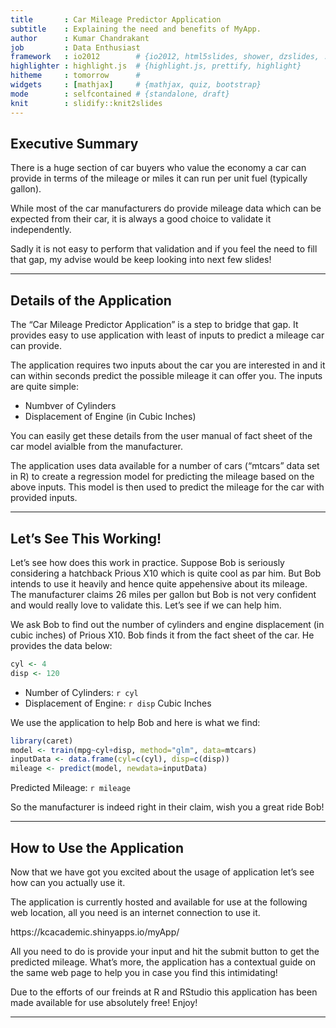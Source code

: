```yaml
---
title       : Car Mileage Predictor Application
subtitle    : Explaining the need and benefits of MyApp.
author      : Kumar Chandrakant
job         : Data Enthusiast
framework   : io2012        # {io2012, html5slides, shower, dzslides, ...}
highlighter : highlight.js  # {highlight.js, prettify, highlight}
hitheme     : tomorrow      # 
widgets     : [mathjax]     # {mathjax, quiz, bootstrap}
mode        : selfcontained # {standalone, draft}
knit        : slidify::knit2slides
---
```


## Executive Summary

There is a huge section of car buyers who value the economy a car can provide in terms of the mileage or miles it can run per unit fuel (typically gallon).

While most of the car manufacturers do provide mileage data which can be expected from their car, it is always a good choice to validate it independently.

Sadly it is not easy to perform that validation and if you feel the need to fill that gap, my advise would be keep looking into next few slides!

---  

## Details of the Application

The "Car Mileage Predictor Application" is a step to bridge that gap. It provides easy to use application with least of inputs to predict a mileage car can provide.

The application requires two inputs about the car you are interested in and it can within seconds predict the possible mileage it can offer you. The inputs are quite simple:

* Numbver of Cylinders
* Displacement of Engine (in Cubic Inches)

You can easily get these details from the user manual of fact sheet of the car model avialble from the manufacturer.

The application uses data available for a number of cars ("mtcars" data set in R) to create a regression model for predicting the mileage based on the above inputs. This model is then used to predict the mileage for the car with provided inputs.

--- 

## Let's See This Working!

Let's see how does this work in practice. Suppose Bob is seriously considering a hatchback Prious X10 which is quite cool as par him. But Bob intends to use it heavily and hence quite appehensive about its mileage. The manufacturer claims 26 miles per gallon but Bob is not very confident and would really love to validate this. Let's see if we can help him.

We ask Bob to find out the number of cylinders and engine displacement (in cubic inches) of Prious X10. Bob finds it from the fact sheet of the car. He provides the data below:

```r
cyl <- 4
disp <- 120
```
* Number of Cylinders: `r cyl`
* Displacement of Engine: `r disp` Cubic Inches

We use the application to help Bob and here is what we find:
```r
library(caret)
model <- train(mpg~cyl+disp, method="glm", data=mtcars)
inputData <- data.frame(cyl=c(cyl), disp=c(disp))
mileage <- predict(model, newdata=inputData)
```

Predicted Mileage: `r mileage`

So the manufacturer is indeed right in their claim, wish you a great ride Bob!

--- 

## How to Use the Application

Now that we have got you excited about the usage of application let's see how can you actually use it.

The application is currently hosted and available for use at the following web location, all you need is an internet connection to use it.

https://kcacademic.shinyapps.io/myApp/

All you need to do is provide your input and hit the submit button to get the predicted mileage. What's more, the application has a contextual guide on the same web page to help you in case you find this intimidating!

Due to the efforts of our freinds at R and RStudio this application has been made available for use absolutely free! Enjoy!

--- 
